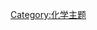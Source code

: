 {{Portal:化学/化学图片/Layout
  |image=Copper sulfate.jpg
  |caption=硫酸铜晶体
  |text='''[[硫酸铜|硫酸铜]]'''是含铜化合物中较常见的。它存在于天然矿物[[胆矾|胆矾]]中。图片显示的是其五水合物。
  |credit=
  |link=硫酸铜
}}

[[Category:化学主题|Category:化学主题]]